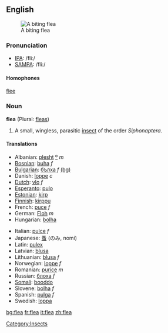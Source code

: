 ==English==
{{Wikipedia}}
[[Image:Flea.jpg|thumb|right|A biting flea]]
=== Pronunciation ===
*[[w:IPA|IPA]]: /fliː/
*[[w:SAMPA|SAMPA]]: /fli:/

==== Homophones ====
[[flee]]

=== Noun ===
'''flea''' (Plural: [[fleas]])
# A small, wingless, parasitic [[insect]] of the order ''Siphonaptera''.

==== Translations ====
{{top}}
*Albanian: [[plesht]] [[:sq:plesht|º]] ''m''
*[[Bosnian]]: [[buha]] ''f''
*[[Bulgarian]]: [[бълха]] ''f'' [[:bg:бълха|(bg)]] 
*Danish: [[loppe]] ''c''
*[[Dutch]]: [[vlo]] ''f''
*[[Esperanto]]: [[pulo]]
*[[Estonian]]: [[kirp]]
*[[Finnish]]: [[kirppu]]
*French: [[puce]] ''f''
*German: [[Floh]] ''m''
*Hungarian: [[bolha]]
{{mid}}
*Italian: [[pulce]] ''f''
*Japanese: [[蚤]] (のみ, nomi)
*Latin: [[pulex]]
*Latvian: [[blusa]] {{f}} 
*Lithuanian: [[blusa]] ''f''
*Norwegian: [[loppe]] ''f''
*Romanian: [[purice]] ''m''
*Russian: [[блоха]] ''f''
*[[Somali]]: [[booddo]]
*Slovene: [[bolha]] ''f''
*Spanish: [[pulga]] ''f''
*Swedish: [[loppa]]
{{bottom}}

[[Category:Insects]]

[[bg:flea]]
[[fr:flea]]
[[it:flea]]
[[zh:flea]]